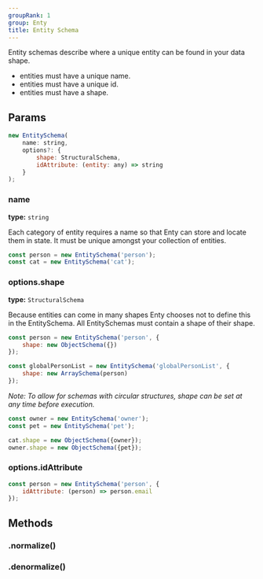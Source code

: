 ```yaml
---
groupRank: 1
group: Enty
title: Entity Schema
---
```


Entity schemas describe where a unique entity can be found in your data shape.

* entities must have a unique name.
* entities must have a unique id.
* entities must have a shape.


## Params

```js
new EntitySchema(
    name: string,
    options?: {
        shape: StructuralSchema,
        idAttribute: (entity: any) => string
    }
);
```

### name
**type:** `string`

Each category of entity requires a name so that Enty can store and locate them in state.
It must be unique amongst your collection of entities.


```js
const person = new EntitySchema('person');
const cat = new EntitySchema('cat');
```


### options.shape
**type:** `StructuralSchema`

Because entities can come in many shapes Enty chooses not to define this in the EntitySchema.
All EntitySchemas must contain a shape of their shape.


```js
const person = new EntitySchema('person', {
    shape: new ObjectSchema({})
});

const globalPersonList = new EntitySchema('globalPersonList', {
    shape: new ArraySchema(person)
});
```

_Note: To allow for schemas with circular structures, shape can be set at any time before execution._

```js
const owner = new EntitySchema('owner');
const pet = new EntitySchema('pet');

cat.shape = new ObjectSchema({owner});
owner.shape = new ObjectSchema({pet});
```

### options.idAttribute
<Id/>

```js
const person = new EntitySchema('person', {
    idAttribute: (person) => person.email
});
```


## Methods

### .normalize()
<Normalize />

### .denormalize()
<Denormalize />
